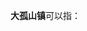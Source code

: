 '''大孤山镇'''可以指：
{{PRC admin/disambig|21/03/02/101/000|22/03/23/106/000|37/10/83/104/000}}
{{disambig|cat=四字中国镇名消歧义}}